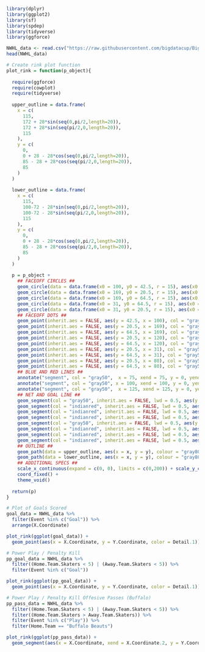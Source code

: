 
```r
library(dplyr)
library(ggplot2)
library(sf)
library(spdep)
library(tidyverse)
library(ggforce)
```

```r
NWHL_data <- read.csv("https://raw.githubusercontent.com/bigdatacup/Big-Data-Cup-2021/main/hackathon_nwhl.csv")
head(NWHL_data)
```
```r
# Create rink plot function
plot_rink = function(p_object){
  
  require(ggforce)
  require(cowplot)
  require(tidyverse)
  
  upper_outline = data.frame(
    x = c(
      115,
      172 + 28*sin(seq(0,pi/2,length=20)),
      172 + 28*sin(seq(pi/2,0,length=20)),
      115
    ),
    y = c(
      0, 
      0 + 28 - 28*cos(seq(0,pi/2,length=20)),
      85 - 28 + 28*cos(seq(pi/2,0,length=20)),
      85
    )
  )
  
  lower_outline = data.frame(
    x = c(
      115,
      100-72 - 28*sin(seq(0,pi/2,length=20)),
      100-72 - 28*sin(seq(pi/2,0,length=20)),
      115
    ),
    y = c(
      0, 
      0 + 28 - 28*cos(seq(0,pi/2,length=20)),
      85 - 28 + 28*cos(seq(pi/2,0,length=20)),
      85
    )
  )
  
  p = p_object +
    ## FACEOFF CIRCLES ##
    geom_circle(data = data.frame(x0 = 100, y0 = 42.5, r = 15), aes(x0 = x0, y0 = y0, r = r), lwd = 0.5, col = "gray50", inherit.aes = FALSE) +
    geom_circle(data = data.frame(x0 = 169, y0 = 20.5, r = 15), aes(x0 = x0, y0 = y0, r = r), lwd = 0.5, col = "gray50", inherit.aes = FALSE) +
    geom_circle(data = data.frame(x0 = 169, y0 = 64.5, r = 15), aes(x0 = x0, y0 = y0, r = r), lwd = 0.5, col = "gray50", inherit.aes = FALSE) +
    geom_circle(data = data.frame(x0 = 31, y0 = 64.5, r = 15), aes(x0 = x0, y0 = y0, r = r), lwd = 0.5, col = "gray50", inherit.aes = FALSE) +
    geom_circle(data = data.frame(x0 = 31, y0 = 20.5, r = 15), aes(x0 = x0, y0 = y0, r = r), lwd = 0.5, col = "gray50", inherit.aes = FALSE) +
    ## FACEOFF DOTS ##
    geom_point(inherit.aes = FALSE, aes(y = 42.5, x = 100), col = "gray50", size = 1) +
    geom_point(inherit.aes = FALSE, aes(y = 20.5, x = 169), col = "gray50", size = 1) +
    geom_point(inherit.aes = FALSE, aes(y = 64.5, x = 169), col = "gray50", size = 1) +
    geom_point(inherit.aes = FALSE, aes(y = 20.5, x = 120), col = "gray50", size = 1) +
    geom_point(inherit.aes = FALSE, aes(y = 64.5, x = 120), col = "gray50", size = 1) +
    geom_point(inherit.aes = FALSE, aes(y = 20.5, x = 31), col = "gray50", size = 1) +
    geom_point(inherit.aes = FALSE, aes(y = 64.5, x = 31), col = "gray50", size = 1) +
    geom_point(inherit.aes = FALSE, aes(y = 20.5, x = 80), col = "gray50", size = 1) +
    geom_point(inherit.aes = FALSE, aes(y = 64.5, x = 80), col = "gray50", size = 1) +
    ## BLUE AND RED LINES ##
    annotate("segment", col = "gray50",  x = 75, xend = 75, y = 0, yend = 85, lwd = 0.5) +
    annotate("segment", col = "gray50", x = 100, xend = 100, y = 0, yend = 85, lwd = 0.5) +
    annotate("segment", col = "gray50",  x = 125, xend = 125, y = 0, yend = 85, lwd = 0.5) +
    ## NET AND GOAL LINE ##
    geom_segment(col = "gray50", inherit.aes = FALSE, lwd = 0.5, aes(y = 79.25, x = 11, yend = 5.75, xend = 11)) +
    geom_segment(col = "indianred", inherit.aes = FALSE, lwd = 0.5, aes(y = 39.5, x = 7.5, yend = 45.5, xend = 7.5)) + 
    geom_segment(col = "indianred", inherit.aes = FALSE, lwd = 0.5, aes(y = 39.5, x = 7.5, yend = 39.5, xend = 11)) +  
    geom_segment(col = "indianred", inherit.aes = FALSE, lwd = 0.5, aes(y = 45.5, x = 7.5, yend = 45.5, xend = 11)) +
    geom_segment(col = "gray50", inherit.aes = FALSE, lwd = 0.5, aes(y = 5.75, x = 189, yend = 79.25, xend = 189)) +
    geom_segment(col = "indianred", inherit.aes = FALSE, lwd = 0.5, aes(y = 39.5, x = 192.5, yend = 45.5, xend = 192.5)) + 
    geom_segment(col = "indianred", inherit.aes = FALSE, lwd = 0.5, aes(y = 39.5, x = 192.5, yend = 39.5, xend = 189)) +  
    geom_segment(col = "indianred", inherit.aes = FALSE, lwd = 0.5, aes(y = 45.5, x = 192.5, yend = 45.5, xend = 189)) +
    ## OUTLINE ##
    geom_path(data = upper_outline, aes(x = x, y = y), colour = "gray80", inherit.aes = FALSE, lwd = 0.5) +
    geom_path(data = lower_outline, aes(x = x, y = y), colour = "gray80", inherit.aes = FALSE, lwd = 0.5) +
    ## ADDITIONAL SPECS ##
    scale_x_continuous(expand = c(0, 0), limits = c(0,200)) + scale_y_continuous(expand = c(0,0), limits = c(0,85)) +
    coord_fixed() +
    theme_void()
  
  return(p)
}
```

```r
# Plot of Goals Scored
goal_data = NWHL_data %>% 
  filter(Event %in% c("Goal")) %>% 
  arrange(X.Coordinate)

plot_rink(ggplot(goal_data)) +
  geom_point(aes(x = X.Coordinate, y = Y.Coordinate, color = Detail.1))
```

```r
# Power Play / Penalty Kill
pp_goal_data = NWHL_data %>% 
  filter((Home.Team.Skaters < 5) | (Away.Team.Skaters < 5)) %>% 
  filter(Event %in% c("Goal"))

plot_rink(ggplot(pp_goal_data)) +
  geom_point(aes(x = X.Coordinate, y = Y.Coordinate, color = Detail.1))
```

```r
# Power Play / Penalty Kill Offesive Passes (Buffalo)
pp_pass_data = NWHL_data %>% 
  filter((Home.Team.Skaters < 5) | (Away.Team.Skaters < 5)) %>% 
  filter((Home.Team.Skaters > Away.Team.Skaters)) %>% 
  filter(Event %in% c("Play")) %>% 
  filter(Home.Team == "Buffalo Beauts")

plot_rink(ggplot(pp_pass_data)) +
  geom_segment(aes(x = X.Coordinate, xend = X.Coordinate.2, y = Y.Coordinate, yend = Y.Coordinate.2, color = Detail.1))
```